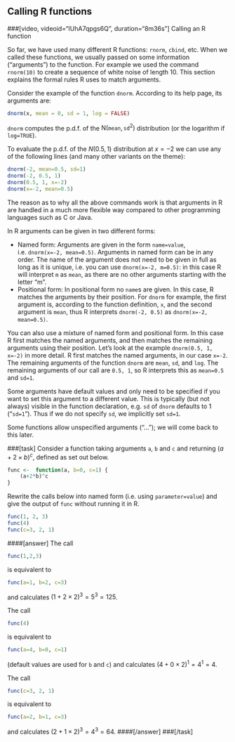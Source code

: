 ## Calling R functions

###[video, videoid="IUhA7qpgs6Q", duration="8m36s"] Calling an R function

So far, we have used many different R functions: `rnorm`, `cbind`, etc.
When we called these functions, we usually passed on some information
("arguments") to the function. For example we used the command
`rnorm(10)` to create a sequence of white noise of length 10. This
section explains the formal rules R uses to match arguments.

Consider the example of the function `dnorm`. According to its help
page, its arguments are:
```r
dnorm(x, mean = 0, sd = 1, log = FALSE)
```
`dnorm` computes the p.d.f. of the $\textsf{N}(\texttt{mean},\texttt{sd}^2)$ distribution (or the logarithm if `log=TRUE`).

To evaluate the p.d.f. of the $N(0.5,1)$ distribution at $x=-2$ we can
use any of the following lines (and many other variants on the theme):

```r
dnorm(-2, mean=0.5, sd=1)
dnorm(-2, 0.5, 1)
dnorm(0.5, 1, x=-2)
dnorm(x=-2, mean=0.5)
```

The reason as to why all the above commands work is that arguments in R
are handled in a much more flexible way compared to other programming
languages such as C or Java.

In R arguments can be given in two different forms:

- Named form:  Arguments are given in the form `name=value`, i.e. `dnorm(x=-2, mean=0.5)`. Arguments in named form can be in any order. The name of the argument does not need to be given in full as long as it is unique, i.e. you can use `dnorm(x=-2, m=0.5)`: in this case R will interpret  `m` as `mean`, as there are no other arguments starting with the letter "m".
- Positional form: In positional form no `name`s are given. In this case, R matches the  arguments by their position. For `dnorm` for example, the first argument is, according to the function definition, `x`, and the second argument is `mean`, thus R interprets `dnorm(-2, 0.5)` as `dnorm(x=-2, mean=0.5)`.

You can also use a mixture of named form and positional form. In this case R first matches the named arguments, and then matches the remaining arguments using their position. Let's look at the example `dnorm(0.5, 1, x=-2)` in more detail. R first matches the named arguments, in our case `x=-2`. The remaining arguments of the function `dnorm` are `mean`, `sd`, and `log`. The remaining arguments of our call are `0.5, 1`, so R interprets this as `mean=0.5` and `sd=1`.

Some arguments have default values and only need to be specified if you want to set this argument to a different value. This is typically (but not always) visible in the function declaration, e.g. `sd` of `dnorm` defaults to $1$ ("`sd=1`"). Thus if we do not specify `sd`, we implicitly set `sd=1`.

Some functions allow unspecified arguments ("..."); we will come back to this later.

###[task] 
Consider a function taking arguments `a`, `b` and `c` and returning $(a+2\times b)^c$, defined as set out below.
```r
func <-  function(a, b=0, c=1) {
    (a+2*b)^c
}
```

Rewrite the calls below into named form (i.e. using `parameter=value`) and give the output of `func` without running it in R.
```r
func(1, 2, 3)
func(4)
func(c=3, 2, 1)
```
####[answer]
The call 
```r
func(1,2,3)
```
is equivalent to 
```r
func(a=1, b=2, c=3)
```
and calculates $(1+2\times 2)^3=5^3=125$.

The call 
```r
func(4)
```
is equivalent to 
```r
func(a=4, b=0, c=1)
```
(default values are used for `b` and `c`) and calculates $(4+0\times 2)^1=4^1=4$.

The call 
```r
func(c=3, 2, 1)
```
is equivalent to 
```r
func(a=2, b=1, c=3)
```
and calculates $(2+1\times 2)^3=4^3=64$.
####[/answer]
###[/task]

<!--[if PDF]>
\newpage
<![endif]-->

